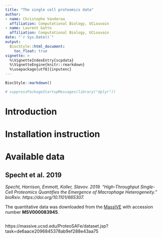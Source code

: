 ```yaml
--- 
title: "The single cell proteomics data"
author:
- name: Christophe Vanderaa
  affiliation: Computational Biology, UCLouvain
- name: Laurent Gatto
  affiliation: Computational Biology, UCLouvain
date: "`r Sys.Date()`"
output:
  BiocStyle::html_document:
    toc_float: true
vignette: >
  %\VignetteIndexEntry{scpdata}
  %\VignetteEngine{knitr::rmarkdown}
  %\usepackage[utf8]{inputenc}
---
```


```r
BiocStyle::markdown()
```

```r
# suppressPackageStartupMessages(library("dplyr"))
```

# Introduction 

# Installation instruction 

# Available data 

## Specht et al. 2019

*Specht, Harrison, Emmott, Koller, Slavov. 2019. “High-Throughput Single-Cell Proteomics Quantifies the Emergence of Macrophage Heterogeneity.” bioRxiv. https://doi.org/10.1101/665307.*

The quantitative data was downloaded from the [MassIVE](https://massive.ucsd.edu/ProteoSAFe/static/massive.jsp)
with accession number **MSV000083945**. 

```r

```






https://massive.ucsd.edu/ProteoSAFe/dataset.jsp?task=de6aace2096845378ab9ef288e43aa75
